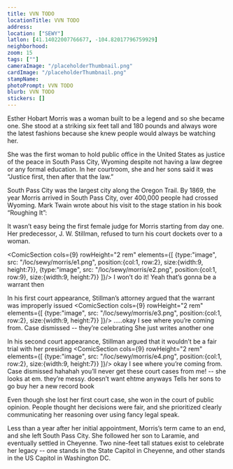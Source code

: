 ```yaml
---
title: VVN TODO
locationTitle: VVN TODO
address:
location: ["SEWY"] 
latlon: [41.14022007766677, -104.82017796759929]
neighborhood:
zoom: 15
tags: [""]
cameraImage: "/placeholderThumbnail.png"
cardImage: "/placeholderThumbnail.png"
stampName: 
photoPrompt: VVN TODO
blurb: VVN TODO
stickers: []
---
```


Esther Hobart Morris was a woman built to be a legend and so she became one. She stood at a striking six feet tall and 180 pounds and always wore the latest fashions because she knew people would always be watching her.

She was the first woman to hold public office in the United States as justice of the peace in South Pass City, Wyoming despite not having a law degree or any formal education. In her courtroom, she and her sons said it was “Justice first, then after that the law.”

South Pass City was the largest city along the Oregon Trail. By 1869, the year Morris arrived in South Pass City, over 400,000 people had crossed Wyoming. Mark Twain wrote about his visit to the stage station in his book “Roughing It”:

<LOCItem image="/loc/sewy/morris/roughingIt.jpg" linkOut="https://www.loc.gov/resource/gdcmassbookdig.roughingit02twai/?sp=110&r=-0.065,0.611,1.133,0.78,0" />
<LOCItem image="/loc/sewy/morris/spc.jpg" linkOut="https://www.loc.gov/resource/hhh.wy0067.photos/?sp=5"/>

It wasn’t easy being the first female judge for Morris starting from day one. Her predecessor, J. W. Stillman, refused to turn his court dockets over to a woman.

<ComicSection cols={9} rowHeight="2 rem" elements={[
    {type:"image", src: "/loc/sewy/morris/e1.png", position:{col:1, row:2}, size:{width:9, height:7}},
    {type:"image", src: "/loc/sewy/morris/e2.png", position:{col:1, row:9}, size:{width:9, height:7}}
]}/>
I won’t do it!
Yeah that’s gonna be a warrant then

In his first court appearance, Stillman’s attorney argued that the warrant was improperly issued
<ComicSection cols={9} rowHeight="2 rem" elements={[
    {type:"image", src: "/loc/sewy/morris/e3.png", position:{col:1, row:2}, size:{width:9, height:7}}
]}/>
.....okay I see where you’re coming from. Case dismissed
-- they’re celebrating
She just writes another one

In his second court appearance, Stillman argued that it wouldn’t be a fair trial with her presiding 
<ComicSection cols={9} rowHeight="2 rem" elements={[
    {type:"image", src: "/loc/sewy/morris/e4.png", position:{col:1, row:2}, size:{width:9, height:7}}
]}/>
okay I see where you’re coming from. Case dismissed
hahahah you’ll never get these court cases from me!
-- she looks at em. they’re messy. doesn’t want ehtme anyways
Tells her sons to go buy her a new record book

Even though she lost her first court case, she won in the court of public opinion. People thought her decisions were fair, and she prioritized clearly communicating her reasoning over using fancy legal speak.

Less than a year after her initial appointment, Morris’s term came to an end, and she left South Pass City. She followed her son to Laramie, and eventually settled in Cheyenne. Two nine-feet tall statues exist to celebrate her legacy -- one stands in the State Capitol in Cheyenne, and other stands in the US Capitol in Washington DC.